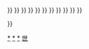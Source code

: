 {{navbox
|title = [[世界羽聯第三等別賽事]]賽季
|image=
|titlestyle= background:#FC9;
|name  = 世界羽聯第三等別賽事賽季
|list1 = <div>
{{nowrap|[[2007年世界羽聯第四級別賽事|2007]] {{•}} }}
{{nowrap|[[2008年世界羽聯第四級別賽事|2008]] {{•}} }}
{{nowrap|[[2009年世界羽聯第四級別賽事|2009]] {{•}} }}
{{nowrap|[[2010年世界羽聯第四級別賽事|2010]] {{•}} }}
{{nowrap|[[2011年世界羽聯第四級別賽事|2011]] {{•}} }}
{{nowrap|[[2012年世界羽聯第四級別賽事|2012]] {{•}} }}
{{nowrap|[[2013年世界羽聯第四級別賽事|2013]] {{•}} }}
{{nowrap|[[2014年世界羽聯第四級別賽事|2014]] {{•}} }}
{{nowrap|[[2015年世界羽聯第四級別賽事|2015]] {{•}} }}
{{nowrap|[[2016年世界羽聯第四級別賽事|2016]] {{•}} }}
{{nowrap|[[2017年世界羽聯第四級別賽事|2017]] {{•}} }}
{{nowrap|[[2018年世界羽聯第三等別賽事|2018]] {{•}} }}
{{nowrap|[[2019年世界羽聯第三等別賽事|2019]] }}
</div>
}}
<noinclude>
[[Category:世界羽聯國際挑戰賽|*]]
[[Category:世界羽聯國際系列賽|*]]
[[Category:世界羽聯未來系列賽|*]]
[[Category:羽球導航模板|世]]
</noinclude>